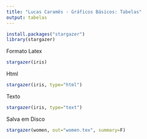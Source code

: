 ```yaml
---
title: "Lucas Caramês - Gráficos Básicos: Tabelas"
output: tabelas
---
```


```r
install.packages("stargazer")
library(stargazer)

```

Formato Latex
```r
stargazer(iris)
```

Html
```r
stargazer(iris, type="html")
```


Texto
```r
stargazer(iris, type="text")
```

Salva em Disco
```r
stargazer(women, out="women.tex", summary=F)
```
